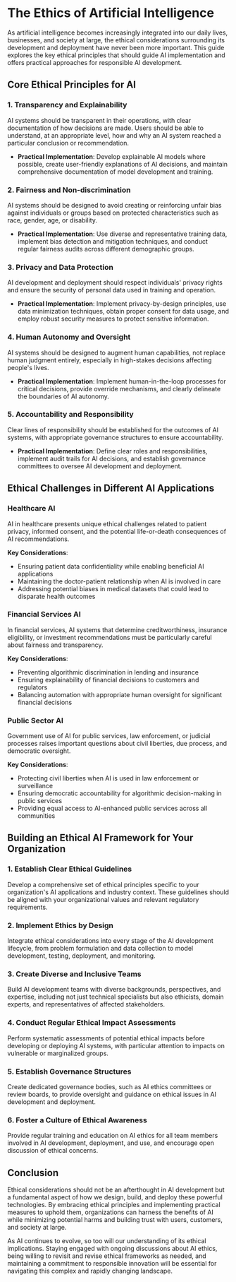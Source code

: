 # The Ethics of Artificial Intelligence

As artificial intelligence becomes increasingly integrated into our daily lives, businesses, and society at large, the ethical considerations surrounding its development and deployment have never been more important. This guide explores the key ethical principles that should guide AI implementation and offers practical approaches for responsible AI development.

## Core Ethical Principles for AI

### 1. Transparency and Explainability

AI systems should be transparent in their operations, with clear documentation of how decisions are made. Users should be able to understand, at an appropriate level, how and why an AI system reached a particular conclusion or recommendation.

- **Practical Implementation**: Develop explainable AI models where possible, create user-friendly explanations of AI decisions, and maintain comprehensive documentation of model development and training.

### 2. Fairness and Non-discrimination

AI systems should be designed to avoid creating or reinforcing unfair bias against individuals or groups based on protected characteristics such as race, gender, age, or disability.

- **Practical Implementation**: Use diverse and representative training data, implement bias detection and mitigation techniques, and conduct regular fairness audits across different demographic groups.

### 3. Privacy and Data Protection

AI development and deployment should respect individuals' privacy rights and ensure the security of personal data used in training and operation.

- **Practical Implementation**: Implement privacy-by-design principles, use data minimization techniques, obtain proper consent for data usage, and employ robust security measures to protect sensitive information.

### 4. Human Autonomy and Oversight

AI systems should be designed to augment human capabilities, not replace human judgment entirely, especially in high-stakes decisions affecting people's lives.

- **Practical Implementation**: Implement human-in-the-loop processes for critical decisions, provide override mechanisms, and clearly delineate the boundaries of AI autonomy.

### 5. Accountability and Responsibility

Clear lines of responsibility should be established for the outcomes of AI systems, with appropriate governance structures to ensure accountability.

- **Practical Implementation**: Define clear roles and responsibilities, implement audit trails for AI decisions, and establish governance committees to oversee AI development and deployment.

## Ethical Challenges in Different AI Applications

### Healthcare AI

AI in healthcare presents unique ethical challenges related to patient privacy, informed consent, and the potential life-or-death consequences of AI recommendations.

**Key Considerations**:
- Ensuring patient data confidentiality while enabling beneficial AI applications
- Maintaining the doctor-patient relationship when AI is involved in care
- Addressing potential biases in medical datasets that could lead to disparate health outcomes

### Financial Services AI

In financial services, AI systems that determine creditworthiness, insurance eligibility, or investment recommendations must be particularly careful about fairness and transparency.

**Key Considerations**:
- Preventing algorithmic discrimination in lending and insurance
- Ensuring explainability of financial decisions to customers and regulators
- Balancing automation with appropriate human oversight for significant financial decisions

### Public Sector AI

Government use of AI for public services, law enforcement, or judicial processes raises important questions about civil liberties, due process, and democratic oversight.

**Key Considerations**:
- Protecting civil liberties when AI is used in law enforcement or surveillance
- Ensuring democratic accountability for algorithmic decision-making in public services
- Providing equal access to AI-enhanced public services across all communities

## Building an Ethical AI Framework for Your Organization

### 1. Establish Clear Ethical Guidelines

Develop a comprehensive set of ethical principles specific to your organization's AI applications and industry context. These guidelines should be aligned with your organizational values and relevant regulatory requirements.

### 2. Implement Ethics by Design

Integrate ethical considerations into every stage of the AI development lifecycle, from problem formulation and data collection to model development, testing, deployment, and monitoring.

### 3. Create Diverse and Inclusive Teams

Build AI development teams with diverse backgrounds, perspectives, and expertise, including not just technical specialists but also ethicists, domain experts, and representatives of affected stakeholders.

### 4. Conduct Regular Ethical Impact Assessments

Perform systematic assessments of potential ethical impacts before developing or deploying AI systems, with particular attention to impacts on vulnerable or marginalized groups.

### 5. Establish Governance Structures

Create dedicated governance bodies, such as AI ethics committees or review boards, to provide oversight and guidance on ethical issues in AI development and deployment.

### 6. Foster a Culture of Ethical Awareness

Provide regular training and education on AI ethics for all team members involved in AI development, deployment, and use, and encourage open discussion of ethical concerns.

## Conclusion

Ethical considerations should not be an afterthought in AI development but a fundamental aspect of how we design, build, and deploy these powerful technologies. By embracing ethical principles and implementing practical measures to uphold them, organizations can harness the benefits of AI while minimizing potential harms and building trust with users, customers, and society at large.

As AI continues to evolve, so too will our understanding of its ethical implications. Staying engaged with ongoing discussions about AI ethics, being willing to revisit and revise ethical frameworks as needed, and maintaining a commitment to responsible innovation will be essential for navigating this complex and rapidly changing landscape.
